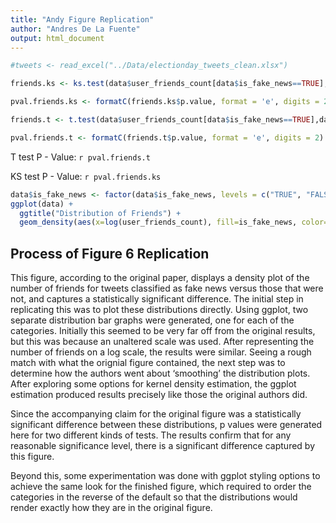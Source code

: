 ```yaml
---
title: "Andy Figure Replication"
author: "Andres De La Fuente"
output: html_document
---
```


```r
#tweets <- read_excel("../Data/electionday_tweets_clean.xlsx")
```

```r
friends.ks <- ks.test(data$user_friends_count[data$is_fake_news==TRUE],data$user_friends_count[data$is_fake_news==FALSE])

pval.friends.ks <- formatC(friends.ks$p.value, format = 'e', digits = 2)

friends.t <- t.test(data$user_friends_count[data$is_fake_news==TRUE],data$user_friends_count[data$is_fake_news==FALSE])

pval.friends.t <- formatC(friends.t$p.value, format = 'e', digits = 2)

```
T test P - Value: `r pval.friends.t`

KS test P - Value: `r pval.friends.ks`

```r
data$is_fake_news <- factor(data$is_fake_news, levels = c("TRUE", "FALSE"))
ggplot(data) +
  ggtitle("Distribution of Friends") +
  geom_density(aes(x=log(user_friends_count), fill=is_fake_news, color=is_fake_news), alpha=0.4)

```



## Process of Figure 6 Replication

This figure, according to the original paper, displays a density plot of the number of friends for tweets classified as fake news versus those that were not, and captures a statistically significant difference. The initial step in replicating this was to plot these distributions directly. Using ggplot, two separate distribution bar graphs were generated, one for each of the categories. Initially this seemed to be very far off from the original results, but this was because an unaltered scale was used. After representing the number of friends on a log scale, the results were similar. Seeing a rough match with what the orignial figure contained, the next step was to determine how the authors went about 'smoothing' the distribution plots. After exploring some options for kernel density estimation, the ggplot estimation produced results precisely like those the original authors did. 

Since the accompanying claim for the original figure was a statistically significant difference between these distributions, p values were generated here for two different kinds of tests. The results confirm that for any reasonable significance level, there is a significant difference captured by this figure.

Beyond this, some experimentation was done with ggplot styling options to achieve the same look for the finished figure, which required to order the categories in the reverse of the default so that the distributions would render exactly how they are in the original figure.


